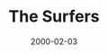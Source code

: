 ---
cover: "./image.png"
date: "2000-02-03"
title: "The Surfers"
defer: false
slug: "/surfers"
areas: 
  - .
---
